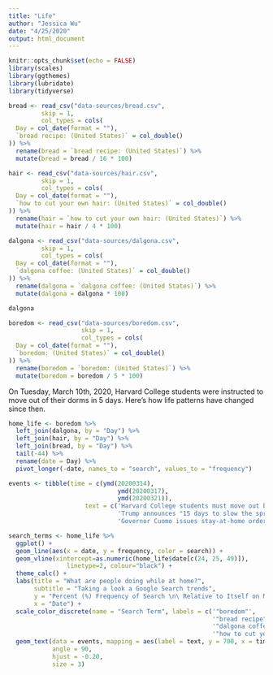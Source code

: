```yaml
---
title: "Life"
author: "Jessica Wu"
date: "4/25/2020"
output: html_document
---
```


```r
knitr::opts_chunk$set(echo = FALSE)
library(scales)
library(ggthemes)
library(lubridate)
library(tidyverse)
```

```r
bread <- read_csv("data-sources/bread.csv",
         skip = 1,
         col_types = cols(
  Day = col_date(format = ""),
  `bread recipe: (United States)` = col_double()
)) %>%
  rename(bread = `bread recipe: (United States)`) %>%
  mutate(bread = bread / 16 * 100)
```

```r
hair <- read_csv("data-sources/hair.csv",
         skip = 1,
         col_types = cols(
  Day = col_date(format = ""),
  `how to cut your own hair: (United States)` = col_double()
)) %>%
  rename(hair = `how to cut your own hair: (United States)`) %>%
  mutate(hair = hair / 4 * 100)
```

```r
dalgona <- read_csv("data-sources/dalgona.csv",
         skip = 1,
         col_types = cols(
  Day = col_date(format = ""),
  `dalgona coffee: (United States)` = col_double()
)) %>%
  rename(dalgona = `dalgona coffee: (United States)`) %>%
  mutate(dalgona = dalgona * 100)

dalgona
```

```r

boredom <- read_csv("data-sources/boredom.csv",
                    skip = 1,
                    col_types = cols(
  Day = col_date(format = ""),
  `boredom: (United States)` = col_double()
)) %>%
  rename(boredom = `boredom: (United States)`) %>%
  mutate(boredom = boredom / 5 * 100)
```

On Tuesday, March 10th, 2020, Harvard College students were instructed to move 
out of their dorms in 5 days. Here's how life patterns have changed since then.
```r

home_life <- boredom %>%
  left_join(dalgona, by = "Day") %>%
  left_join(hair, by = "Day") %>%
  left_join(bread, by = "Day") %>%
  tail(-44) %>%
  rename(date = Day) %>%
  pivot_longer(-date, names_to = "search", values_to = "frequency")

events <- tibble(time = c(ymd(20200314),
                              ymd(20200317),
                              ymd(20200321)),
                     text = c('Harvard College students must move out by today',
                              'Trump announces "15 days to slow the spread" plan',
                              'Governor Cuomo issues stay-at-home order for NY'))

search_terms <- home_life %>%
  ggplot() +
  geom_line(aes(x = date, y = frequency, color = search)) + 
  geom_vline(xintercept=as.numeric(home_life$date[c(24, 25, 49)]),
                linetype=2, colour="black") +
  theme_calc() +
  labs(title = "What are people doing while at home?",
       subtitle = "Taking a look a Google Search trends",
       y = "Percent (%) Frequency of Search \n\ Relative to Itself on March 10th",
       x = "Date") +
  scale_color_discrete(name = "Search Term", labels = c('"boredom"',
                                                        '"bread recipe"',
                                                        '"dalgona coffee"',
                                                        '"how to cut your own hair"')) +
  geom_text(data = events, mapping = aes(label = text, y = 700, x = time), 
            angle = 90,
            hjust = -0.20,
            size = 3)
```

